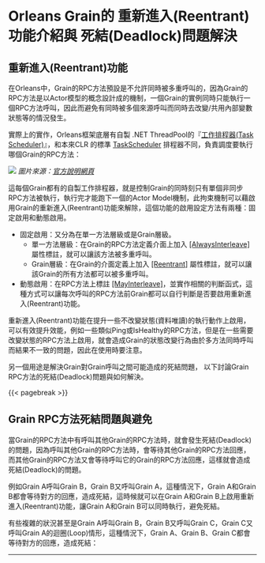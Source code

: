 # Orleans Grain的 重新進入(Reentrant) 功能介紹與 死結(Deadlock)問題解決

## 重新進入(Reentrant)功能

在Orleans中，Grain的RPC方法預設是不允許同時被多重呼叫的，因為Grain的RPC方法是以Actor模型的概念設計成的機制，一個Grain的實例同時只能執行一個RPC方法呼叫，因此而避免有同時被多個來源呼叫而同時去改變/共用內部變數狀態等的情況發生。

實際上的實作，Orleans框架底層有自製 .NET ThreadPool的『[工作排程器(Task Scheduler)](https://github.com/dotnet/orleans/blob/3.x/src/Orleans.Runtime/Scheduler/ActivationTaskScheduler.cs)』，和本來CLR 的標準 [TaskScheduler](https://learn.microsoft.com/en-us/dotnet/api/system.threading.tasks.taskscheduler) 排程器不同，負責調度要執行哪個Grain的RPC方法：

![](./scheduling-4.png)
*圖片來源：[官方說明網頁](https://learn.microsoft.com/en-us/dotnet/orleans/implementation/scheduler)*

這每個Grain都有的自製工作排程器，就是控制Grain的同時刻只有單個非同步RPC方法被執行，執行完才能跑下一個的Actor Model機制，此拘束機制可以藉啟用Grain的重新進入(Reentrant)功能來解除，這個功能的啟用設定方法有兩種：固定啟用和動態啟用。

* 固定啟用：又分為在單一方法層級或是Grain層級。
    * 單一方法層級：在Grain的RPC方法定義介面上加入 [[AlwaysInterleave]](https://learn.microsoft.com/dotnet/api/orleans.concurrency.alwaysinterleaveattribute) 屬性標註，就可以讓該方法被多重呼叫。
    * Grain層級：在Grain的介面定義上加入 [[Reentrant]](https://learn.microsoft.com/dotnet/api/orleans.reentrancy.reentrantattribute) 屬性標註，就可以讓該Grain的所有方法都可以被多重呼叫。
* 動態啟用：在RPC方法上標註 [[MayInterleave]](https://learn.microsoft.com/en-us/dotnet/api/orleans.concurrency.mayinterleaveattribute)，並實作相關的判斷函式，這種方式可以讓每次呼叫的RPC方法前Grain都可以自行判斷是否要啟用重新進入(Reentrant)功能。

重新進入(Reentrant)功能在提升一些不改變狀態(資料唯讀)的執行動作上啟用，可以有效提升效能，例如一些類似Ping或IsHealthy的RPC方法，但是在一些需要改變狀態的RPC方法上啟用，就會造成Grain的狀態改變行為由於多方法同時呼叫而結果不一致的問題，因此在使用時要注意。

另一個用途是解決Grain對Grain呼叫之間可能造成的死結問題， 以下討論Grain RPC方法的死結(Deadlock)問題與如何解決。

{{< pagebreak >}}

## Grain RPC方法死結問題與避免

當Grain的RPC方法中有呼叫其他Grain的RPC方法時，就會發生死結(Deadlock)的問題，因為呼叫其他Grain的RPC方法時，會等待其他Grain的RPC方法回應，而其他Grain的RPC方法又會等待呼叫它的Grain的RPC方法回應，這樣就會造成死結(Deadlock)的問題。

例如Grain A呼叫Grain B，Grain B又呼叫Grain A，這種情況下，Grain A和Grain B都會等待對方的回應，造成死結，這時候就可以在Grain A和Grain B上啟用重新進入(Reentrant)功能，讓Grain A和Grain B可以同時執行，避免死結。

有些複雜的狀況甚至是Grain A呼叫Grain B，Grain B又呼叫Grain C，Grain C又呼叫Grain A的迴圈(Loop)情形，這種情況下，Grain A、Grain B、Grain C都會等待對方的回應，造成死結：

---
